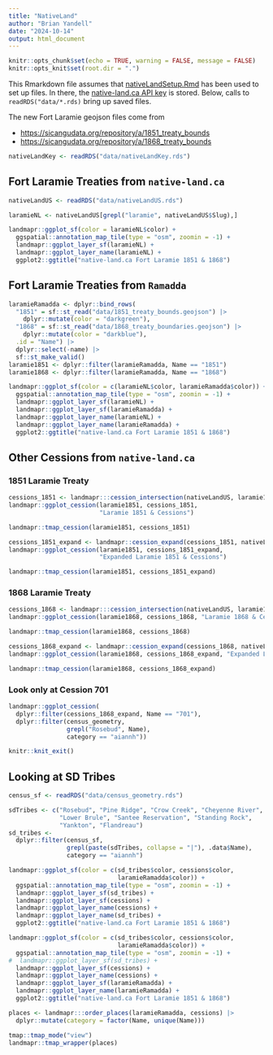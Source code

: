 ```yaml
---
title: "NativeLand"
author: "Brian Yandell"
date: "2024-10-14"
output: html_document
---
```


```r
knitr::opts_chunk$set(echo = TRUE, warning = FALSE, message = FALSE)
knitr::opts_knit$set(root.dir = ".")
```

This Rmarkdown file assumes that 
[nativeLandSetup.Rmd](https://github.com/byandell-envsys/landmapr/blob/main/nativeLandSetup.Rmd)
has been used to set up files.
In there, the
[native-land.ca API key](https://native-land.ca/resources/api-docs/)
is stored.
Below, calls to `readRDS("data/*.rds)` bring up saved files.

The new Fort Laramie geojson files come from

- <https://sicangudata.org/repository/a/1851_treaty_bounds>
- <https://sicangudata.org/repository/a/1868_treaty_bounds>


```r
nativeLandKey <- readRDS("data/nativeLandKey.rds")
```

## Fort Laramie Treaties from `native-land.ca`

```r
nativeLandUS <- readRDS("data/nativeLandUS.rds")
```

```r
laramieNL <- nativeLandUS[grepl("laramie", nativeLandUS$Slug),]
```

```r
landmapr::ggplot_sf(color = laramieNL$color) + 
  ggspatial::annotation_map_tile(type = "osm", zoomin = -1) +
  landmapr::ggplot_layer_sf(laramieNL) +
  landmapr::ggplot_layer_name(laramieNL) +
  ggplot2::ggtitle("native-land.ca Fort Laramie 1851 & 1868")
```

## Fort Laramie Treaties from `Ramadda`

```r
laramieRamadda <- dplyr::bind_rows(
  "1851" = sf::st_read("data/1851_treaty_bounds.geojson") |>
    dplyr::mutate(color = "darkgreen"),
  "1868" = sf::st_read("data/1868_treaty_boundaries.geojson") |>
    dplyr::mutate(color = "darkblue"),
  .id = "Name") |>
  dplyr::select(-name) |>
  sf::st_make_valid()
laramie1851 <- dplyr::filter(laramieRamadda, Name == "1851")
laramie1868 <- dplyr::filter(laramieRamadda, Name == "1868")
```

```r
landmapr::ggplot_sf(color = c(laramieNL$color, laramieRamadda$color)) + 
  ggspatial::annotation_map_tile(type = "osm", zoomin = -1) +
  landmapr::ggplot_layer_sf(laramieNL) +
  landmapr::ggplot_layer_sf(laramieRamadda) +
  landmapr::ggplot_layer_name(laramieNL) +
  landmapr::ggplot_layer_name(laramieRamadda) +
  ggplot2::ggtitle("native-land.ca Fort Laramie 1851 & 1868")
```

## Other Cessions from `native-land.ca`

### 1851 Laramie Treaty

```r
cessions_1851 <- landmapr:::cession_intersection(nativeLandUS, laramie1851)
landmapr::ggplot_cession(laramie1851, cessions_1851,
                         "Laramie 1851 & Cessions")
```

```r
landmapr::tmap_cession(laramie1851, cessions_1851)
```

```r
cessions_1851_expand <- landmapr::cession_expand(cessions_1851, nativeLandUS)
landmapr::ggplot_cession(laramie1851, cessions_1851_expand, 
                         "Expanded Laramie 1851 & Cessions")
```

```r
landmapr::tmap_cession(laramie1851, cessions_1851_expand)
```

### 1868 Laramie Treaty

```r
cessions_1868 <- landmapr:::cession_intersection(nativeLandUS, laramie1868)
landmapr::ggplot_cession(laramie1868, cessions_1868, "Laramie 1868 & Cessions")
```

```r
landmapr::tmap_cession(laramie1868, cessions_1868)
```

```r
cessions_1868_expand <- landmapr::cession_expand(cessions_1868, nativeLandUS)
landmapr::ggplot_cession(laramie1868, cessions_1868_expand, "Expanded Laramie 1868 & Cessions")
```

```r
landmapr::tmap_cession(laramie1868, cessions_1868_expand)
```

### Look only at Cession 701

```r
landmapr::ggplot_cession(
  dplyr::filter(cessions_1868_expand, Name == "701"),
  dplyr::filter(census_geometry, 
                grepl("Rosebud", Name),
                category == "aiannh"))
```

```r
knitr::knit_exit()
```

## Looking at SD Tribes

```r
census_sf <- readRDS("data/census_geometry.rds")
```

```r
sdTribes <- c("Rosebud", "Pine Ridge", "Crow Creek", "Cheyenne River",
              "Lower Brule", "Santee Reservation", "Standing Rock",
              "Yankton", "Flandreau")
sd_tribes <- 
  dplyr::filter(census_sf,
                grepl(paste(sdTribes, collapse = "|"), .data$Name),
                category == "aiannh")
```

```r
landmapr::ggplot_sf(color = c(sd_tribes$color, cessions$color,
                              laramieRamadda$color)) + 
  ggspatial::annotation_map_tile(type = "osm", zoomin = -1) +
  landmapr::ggplot_layer_sf(sd_tribes) +
  landmapr::ggplot_layer_sf(cessions) +
  landmapr::ggplot_layer_name(cessions) +
  landmapr::ggplot_layer_name(sd_tribes) +
  ggplot2::ggtitle("native-land.ca Fort Laramie 1851 & 1868")
```

```r
landmapr::ggplot_sf(color = c(sd_tribes$color, cessions$color,
                              laramieRamadda$color)) + 
  ggspatial::annotation_map_tile(type = "osm", zoomin = -1) +
#  landmapr::ggplot_layer_sf(sd_tribes) +
  landmapr::ggplot_layer_sf(cessions) +
  landmapr::ggplot_layer_name(cessions) +
  landmapr::ggplot_layer_sf(laramieRamadda) +
  landmapr::ggplot_layer_name(laramieRamadda) +
  ggplot2::ggtitle("native-land.ca Fort Laramie 1851 & 1868")
```

```r
places <- landmapr:::order_places(laramieRamadda, cessions) |>
  dplyr::mutate(category = factor(Name, unique(Name)))
```

```r
tmap::tmap_mode("view")
landmapr::tmap_wrapper(places)
```


